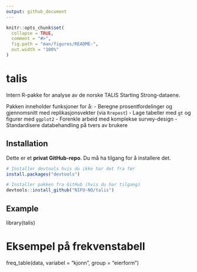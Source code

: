 ```yaml
---
output: github_document
---
```


<!-- README.md is generated from README.Rmd. Please edit that file -->

```r
knitr::opts_chunk$set(
  collapse = TRUE,
  comment = "#>",
  fig.path = "man/figures/README-",
  out.width = "100%"
)
```

# talis

<!-- badges: start -->
<!-- badges: end -->

Intern R-pakke for analyse av de norske TALIS Starting Strong-dataene.

Pakken inneholder funksjoner for å:
- Beregne prosentfordelinger og gjennomsnitt med replikasjonsvekter (via `Rrepest`)
- Lage tabeller med `gt` og figurer med `ggplot2`
- Forenkle arbeid med komplekse survey-design
- Standardisere databehandling på tvers av brukere

## Installation

Dette er et **privat GitHub-repo**. Du må ha tilgang for å installere det.

```r
# Installer devtools hvis du ikke har det fra før
install.packages("devtools")

# Installer pakken fra GitHub (hvis du har tilgang)
devtools::install_github("NIFU-NO/talis")
```

## Example

library(talis)

# Eksempel på frekvenstabell
freq_table(data, variabel = "kjonn", group = "eierform")

